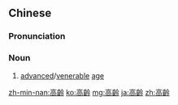 {{also|高龄}}
==Chinese==
{{zh-forms|s=高龄}}

===Pronunciation===
{{zh-pron
|m=gāolíng
|c=gou1 ling4
|mn=ko-lêng
|cat=n
}}

===Noun===
{{zh-noun}}

# [[advanced]]/[[venerable]] [[age]]

[[zh-min-nan:高齡]]
[[ko:高齡]]
[[mg:高齡]]
[[ja:高齡]]
[[zh:高齡]]